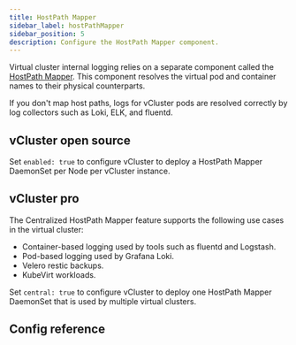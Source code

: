 ```yaml
---
title: HostPath Mapper
sidebar_label: hostPathMapper
sidebar_position: 5
description: Configure the HostPath Mapper component.
---
```



Virtual cluster internal logging relies on a separate component called the [HostPath Mapper](https://github.com/loft-sh/vcluster-hostpath-mapper). This component resolves the virtual pod and container names to their physical counterparts. 

If you don't map host paths, logs for vCluster pods are resolved correctly by log collectors such as Loki, ELK, and fluentd.

## vCluster open source

Set `enabled: true` to configure vCluster to deploy a HostPath Mapper DaemonSet per Node per vCluster instance.  

## vCluster pro

The Centralized HostPath Mapper feature supports the following use cases in the virtual cluster:

- Container-based logging used by tools such as fluentd and Logstash.
- Pod-based logging used by Grafana Loki.
- Velero restic backups.
- KubeVirt workloads.

Set `central: true` to configure vCluster to deploy one HostPath Mapper DaemonSet that is used by multiple virtual clusters.

## Config reference

<HostPathMapper/>